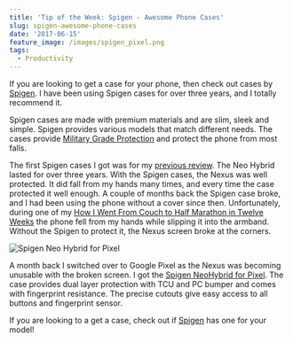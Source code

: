 ```yaml
---
title: 'Tip of the Week: Spigen - Awesome Phone Cases'
slug: spigen-awesome-phone-cases
date: '2017-06-15'
feature_image: /images/spigen_pixel.png
tags:
  - Productivity
---
```

If you are looking to get a case for your phone, then check out cases by [Spigen](https://www.spigen.com/). I have been using Spigen cases for over three years, and I totally recommend it.

Spigen cases are made with premium materials and are slim, sleek and simple. Spigen provides various models that match different needs. The cases provide [Military Grade Protection](https://www.spigen.com/pages/military-grade) and protect the phone from most falls.

The first Spigen cases I got was for my [previous review](/blog/review-two-months-and-counting-android-and-nexus-5/). The Neo Hybrid lasted for over three years. With the Spigen cases, the Nexus was well protected. It did fall from my hands many times, and every time the case protected it well enough. A couple of months back the Spigen case broke, and I had been using the phone without a cover since then. Unfortunately, during one of my [How I Went From Couch to Half Marathon in Twelve Weeks](/blog/three-months-to-a-half-marathon/) the phone fell from my hands while slipping it into the armband. Without the Spigen to protect it, the Nexus screen broke at the corners.

![Spigen Neo Hybrid for Pixel](/images/spigen_pixel.png)

A month back I switched over to Google Pixel as the Nexus was becoming unusable with the broken screen. I got the [Spigen NeoHybrid for Pixel](https://www.spigen.com/collections/pixel/products/google-pixel-case-neo-hybrid?variant=29248762049). The case provides dual layer protection with TCU and PC bumper and comes with fingerprint resistance. The precise cutouts give easy access to all buttons and fingerprint sensor.

If you are looking to a get a case, check out if [Spigen](https://www.spigen.com/) has one for your model!
